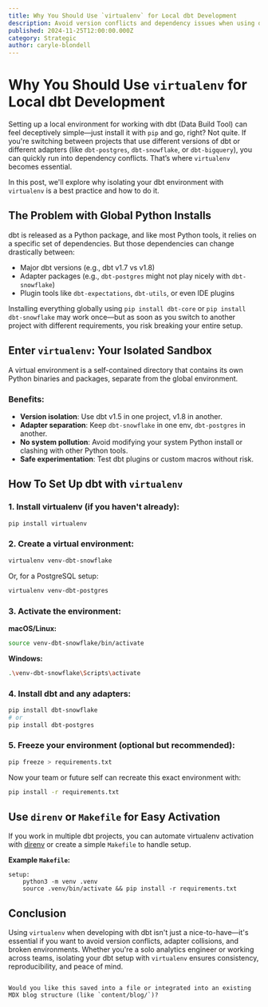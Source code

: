 ```yaml
---
title: Why You Should Use `virtualenv` for Local dbt Development
description: Avoid version conflicts and dependency issues when using dbt by isolating environments with virtualenv.
published: 2024-11-25T12:00:00.000Z
category: Strategic
author: caryle-blondell
---
```


# Why You Should Use `virtualenv` for Local dbt Development

Setting up a local environment for working with dbt (Data Build Tool) can feel deceptively simple—just install it with `pip` and go, right? Not quite. If you're switching between projects that use different versions of dbt or different adapters (like `dbt-postgres`, `dbt-snowflake`, or `dbt-bigquery`), you can quickly run into dependency conflicts. That’s where `virtualenv` becomes essential.

In this post, we'll explore why isolating your dbt environment with `virtualenv` is a best practice and how to do it.

## The Problem with Global Python Installs

dbt is released as a Python package, and like most Python tools, it relies on a specific set of dependencies. But those dependencies can change drastically between:

- Major dbt versions (e.g., dbt v1.7 vs v1.8)
- Adapter packages (e.g., `dbt-postgres` might not play nicely with `dbt-snowflake`)
- Plugin tools like `dbt-expectations`, `dbt-utils`, or even IDE plugins

Installing everything globally using `pip install dbt-core` or `pip install dbt-snowflake` may work once—but as soon as you switch to another project with different requirements, you risk breaking your entire setup.

## Enter `virtualenv`: Your Isolated Sandbox

A virtual environment is a self-contained directory that contains its own Python binaries and packages, separate from the global environment.

### Benefits:

- **Version isolation**: Use dbt v1.5 in one project, v1.8 in another.
- **Adapter separation**: Keep `dbt-snowflake` in one env, `dbt-postgres` in another.
- **No system pollution**: Avoid modifying your system Python install or clashing with other Python tools.
- **Safe experimentation**: Test dbt plugins or custom macros without risk.

## How To Set Up dbt with `virtualenv`

### 1. Install virtualenv (if you haven't already):

```bash
pip install virtualenv
````

### 2. Create a virtual environment:

```bash
virtualenv venv-dbt-snowflake
```

Or, for a PostgreSQL setup:

```bash
virtualenv venv-dbt-postgres
```

### 3. Activate the environment:

**macOS/Linux:**

```bash
source venv-dbt-snowflake/bin/activate
```

**Windows:**

```bash
.\venv-dbt-snowflake\Scripts\activate
```

### 4. Install dbt and any adapters:

```bash
pip install dbt-snowflake
# or
pip install dbt-postgres
```

### 5. Freeze your environment (optional but recommended):

```bash
pip freeze > requirements.txt
```

Now your team or future self can recreate this exact environment with:

```bash
pip install -r requirements.txt
```

## Use `direnv` or `Makefile` for Easy Activation

If you work in multiple dbt projects, you can automate virtualenv activation with [direnv](https://direnv.net/) or create a simple `Makefile` to handle setup.

**Example `Makefile`:**

```make
setup:
	python3 -m venv .venv
	source .venv/bin/activate && pip install -r requirements.txt
```

## Conclusion

Using `virtualenv` when developing with dbt isn't just a nice-to-have—it's essential if you want to avoid version conflicts, adapter collisions, and broken environments. Whether you're a solo analytics engineer or working across teams, isolating your dbt setup with `virtualenv` ensures consistency, reproducibility, and peace of mind.

```

Would you like this saved into a file or integrated into an existing MDX blog structure (like `content/blog/`)?
```
